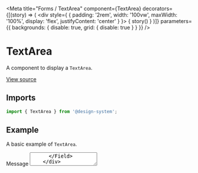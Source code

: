 
<Meta
  title="Forms / TextArea"
  component={TextArea}
  decorators={[(story) => (
    <div style={ { padding: '2rem', width: '100vw', maxWidth: '100%', display: 'flex', justifyContent: 'center' } }>
      { story() }
    </div>
  )]}
  parameters={{ backgrounds: { disable: true, grid: { disable: true } } }}
/>

# TextArea

A component to display a `TextArea`.

[View source](https://github.com/actarian/design-system/tree/main/src/ui/forms/textarea)

## Imports

```js
import { TextArea } from '@design-system';
```

<!--
## Props

<ArgsTable of={TextAreaProps} />
-->

## Example

A basic example of `TextArea`.

<Canvas>
  <Story name="default">
    <div style={{ padding: '4rem', fontSize: '2rem', width: '100%', maxWidth: '500px' }}>
      <Field>
        <Label>Message</Label>
        <TextArea placeholder="Message" />
      </Field>
    </div>
  </Story>
</Canvas>
